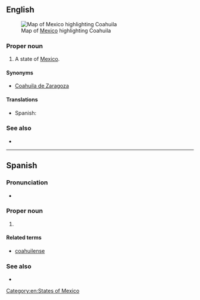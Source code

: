 ==English==
[[File:Mexico map, MX-COA.svg|thumb|Map of [[Mexico]] highlighting Coahuila]]

===Proper noun===
{{en-proper noun}}

# A state of [[Mexico]].

====Synonyms====
* [[Coahuila de Zaragoza]]

====Translations====
{{trans-top|state of Mexico}}
* Spanish: {{t+|es|Coahuila|f}}
{{trans-mid}}
{{trans-bottom}}

===See also===
* {{pedialite}}

[[Category:en:States of Mexico]]

----

==Spanish==

===Pronunciation===
* {{es-IPA}}

===Proper noun===
{{es-proper noun|f}}

# {{place|es|state|c/Mexico}}

====Related terms====
* [[coahuilense]]

===See also===
* {{pedialite|lang=es}}